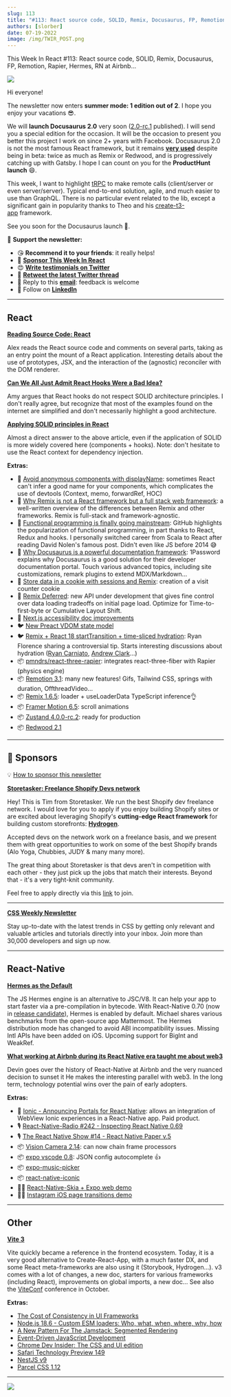 ```yaml
---
slug: 113
title: "#113: React source code, SOLID, Remix, Docusaurus, FP, Remotion, Rapier, Hermes, RN at Airbnb..."
authors: [slorber]
date: 07-19-2022
image: /img/TWIR_POST.png
---
```


This Week In React #113: React source code, SOLID, Remix, Docusaurus, FP, Remotion, Rapier, Hermes, RN at Airbnb...

![](/img/TWIR_POST.png)

<!-- truncate -->

Hi everyone!

The newsletter now enters **summer mode: 1 edition out of 2**. I hope you enjoy your vacations 😎.

We will **launch Docusaurus 2.0** very soon ([2.0-rc.1](https://twitter.com/docusaurus/status/1547616687117070338?utm_campaign=This%20Week%20In%20React&utm_medium=email&utm_source=Revue%20newsletter) published). I will send you a special edition for the occasion. It will be the occasion to present you better this project I work on since 2+ years with Facebook. Docusaurus 2.0 is not the most famous React framework, but it remains [**very used**](https://twitter.com/sebastienlorber/status/1549083893822885888?utm_campaign=This%20Week%20In%20React&utm_medium=email&utm_source=Revue%20newsletter) despite being in beta: twice as much as Remix or Redwood, and is progressively catching up with Gatsby. I hope I can count on you for the **ProductHunt launch** 😄.

This week, I want to highlight [tRPC](https://github.com/trpc/trpc?utm_campaign=This%20Week%20In%20React&utm_medium=email&utm_source=Revue%20newsletter) to make remote calls (client/server or even server/server). Typical end-to-end solution, agile, and much easier to use than GraphQL. There is no particular event related to the lib, except a significant gain in popularity thanks to Theo and his [create-t3-app](https://github.com/t3-oss/create-t3-app?utm_campaign=This%20Week%20In%20React&utm_medium=email&utm_source=Revue%20newsletter) framework.

See you soon for the Docusaurus launch 👋.

🙏 **Support the newsletter:**

-   😘 **Recommend it to your friends**: it really helps!
-   💸 [**Sponsor This Week In React**](https://gist.github.com/slorber/cb732fb5d0a002c4d73236a9baeba7bb?utm_campaign=thisweekinreact&utm_medium=email&utm_source=Revue%20newsletter)
-   😍 [**Write testimonials on Twitter**](https://twitter.com/sebastienlorber/timelines/1448942785814466561?utm_campaign=thisweekinreact&utm_medium=email&utm_source=Revue%20newsletter)
-   🧵 [**Retweet the latest Twitter thread**](https://slo.im/thread?utm_campaign=thisweekinreact&utm_medium=email&utm_source=Revue%20newsletter)
-   📨 Reply to this [**email**](mailto:lorber.sebastien@gmail.com?utm_campaign=thisweekinreact&utm_medium=email&utm_source=Revue%20newsletter): feedback is welcome
-   👥 Follow on [**LinkedIn**](https://www.linkedin.com/company/this-week-in-react/?utm_campaign=This%20Week%20In%20React&utm_medium=email&utm_source=Revue%20newsletter)

---

## React

[**Reading Source Code: React**](https://alexkondov.com/readint-source-code-react/?utm_campaign=This%20Week%20In%20React&utm_medium=email&utm_source=Revue%20newsletter)

Alex reads the React source code and comments on several parts, taking as an entry point the mount of a React application. Interesting details about the use of prototypes, JSX, and the interaction of the (agnostic) reconciler with the DOM renderer.

[**Can We All Just Admit React Hooks Were a Bad Idea?**](https://medium.com/codex/can-we-all-just-admit-react-hooks-were-a-bad-idea-c48120c5188d?utm_campaign=This%20Week%20In%20React&utm_medium=email&utm_source=Revue%20newsletter)

Amy argues that React hooks do not respect SOLID architecture principles. I don't really agree, but recognize that most of the examples found on the internet are simplified and don't necessarily highlight a good architecture.

[**Applying SOLID principles in React**](https://konstantinlebedev.com/solid-in-react/?utm_campaign=This%20Week%20In%20React&utm_medium=email&utm_source=Revue%20newsletter)

Almost a direct answer to the above article, even if the application of SOLID is more widely covered here (components + hooks). Note: don't hesitate to use the React context for dependency injection.

**Extras:**

-   📜 [Avoid anonymous components with displayName](https://julesblom.com/writing/component-displayname?utm_campaign=This%20Week%20In%20React&utm_medium=email&utm_source=Revue%20newsletter): sometimes React can't infer a good name for your components, which complicates the use of devtools (Context, memo, forwardRef, HOC)
-   📜 [Why Remix is not a React framework but a full stack web framework](https://andre-landgraf.dev/blog/2022-07-16_why_remix_is_not_a_react_framework_but_a_full_stack_web_framework/?utm_campaign=This%20Week%20In%20React&utm_medium=email&utm_source=Revue%20newsletter): a well-written overview of the differences between Remix and other frameworks. Remix is full-stack and framework-agnostic.
-   📜 [Functional programming is finally going mainstream](https://github.com/readme/featured/functional-programming?utm_campaign=This%20Week%20In%20React&utm_medium=email&utm_source=Revue%20newsletter): GitHub highlights the popularization of functional programming, in part thanks to React, Redux and hooks. I personally switched career from Scala to React after reading David Nolen's famous post. Didn't even like JS before 2014 😅
-   📜 [Why Docusaurus is a powerful documentation framework](https://blog.1password.com/docusaurus-documentation-framework/?utm_campaign=This%20Week%20In%20React&utm_medium=email&utm_source=Revue%20newsletter): 1Password explains why Docusaurus is a good solution for their developer documentation portal. Touch various advanced topics, including site customizations, remark plugins to extend MDX/Markdown...
-   📜 [Store data in a cookie with sessions and Remix](https://jonmeyers.io/blog/store-data-in-a-cookie-with-sessions-and-remix?utm_campaign=This%20Week%20In%20React&utm_medium=email&utm_source=Revue%20newsletter): creation of a visit counter cookie
-   📖 [Remix Deferred](https://github.com/remix-run/remix/blob/deferred/docs/guides/streaming.md?utm_campaign=This%20Week%20In%20React&utm_medium=email&utm_source=Revue%20newsletter#using-deferred): new API under development that gives fine control over data loading tradeoffs on initial page load. Optimize for Time-to-first-byte or Cumulative Layout Shift.
-   📖 [Next.js accessibility doc improvements](https://twitter.com/nextjs/status/1549043787330375680?utm_campaign=This%20Week%20In%20React&utm_medium=email&utm_source=Revue%20newsletter)
-   🐦 [New Preact VDOM state model](https://twitter.com/_developit/status/1549001036802625536?utm_campaign=This%20Week%20In%20React&utm_medium=email&utm_source=Revue%20newsletter)
-   🐦 [Remix + React 18 startTransition + time-sliced hydration](https://twitter.com/ryanflorence/status/1547959632663961602?utm_campaign=This%20Week%20In%20React&utm_medium=email&utm_source=Revue%20newsletter): Ryan Florence sharing a controversial tip. Starts interesting discussions about hydration ([Ryan Carniato](https://twitter.com/RyanCarniato/status/1549100194708353024?utm_campaign=This%20Week%20In%20React&utm_medium=email&utm_source=Revue%20newsletter), [Andrew Clark](https://twitter.com/acdlite/status/1549109283387744256?utm_campaign=This%20Week%20In%20React&utm_medium=email&utm_source=Revue%20newsletter)...)
-   📦 [pmndrs/react-three-rapier](https://github.com/pmndrs/react-three-rapier?utm_campaign=This%20Week%20In%20React&utm_medium=email&utm_source=Revue%20newsletter): integrates react-three-fiber with Rapier (physics engine)
-   📦 [Remotion 3.1](https://www.remotion.dev/blog/3-1?utm_campaign=This%20Week%20In%20React&utm_medium=email&utm_source=Revue%20newsletter): many new features! Gifs, Tailwind CSS, springs with duration, OffthreadVideo...
-   📦 [Remix 1.6.5](https://github.com/remix-run/remix/releases/tag/remix%401.6.5?utm_campaign=This%20Week%20In%20React&utm_medium=email&utm_source=Revue%20newsletter): loader + useLoaderData TypeScript inference👌
-   📦 [Framer Motion 6.5](https://twitter.com/mattgperry/status/1547581579974696961?utm_campaign=This%20Week%20In%20React&utm_medium=email&utm_source=Revue%20newsletter): scroll animations
-   📦 [Zustand 4.0.0-rc.2](https://twitter.com/dai_shi/status/1548685973558800384?utm_campaign=This%20Week%20In%20React&utm_medium=email&utm_source=Revue%20newsletter): ready for production
-   📦 [Redwood 2.1](https://github.com/redwoodjs/redwood/releases/tag/v2.1.0?utm_campaign=This%20Week%20In%20React&utm_medium=email&utm_source=Revue%20newsletter)

---

## 💸 Sponsors

💡 [How to sponsor this newsletter](https://thisweekinreact.com/sponsor?utm_campaign=This%20Week%20In%20React&utm_medium=email&utm_source=Revue%20newsletter)

[**Storetasker: Freelance Shopify Devs network**](https://www.storetasker.com/become-an-expert?utm_campaign=thisweekinreact&utm_medium=thisweekinreact&utm_source=thisweekinreact)

Hey! This is Tim from Storetasker. We run the best Shopify dev freelance network. I would love for you to apply if you enjoy building Shopify sites or are excited about leveraging Shopify's **cutting-edge React framework** for building custom storefronts: [**Hydrogen**](https://hydrogen.shopify.dev/?utm_campaign=This%20Week%20In%20React&utm_medium=email&utm_source=Revue%20newsletter).

Accepted devs on the network work on a freelance basis, and we present them with great opportunities to work on some of the best Shopify brands (Alo Yoga, Chubbies, JUDY & many many more). 

The great thing about Storetasker is that devs aren't in competition with each other - they just pick up the jobs that match their interests. Beyond that - it's a very tight-knit community. 

Feel free to apply directly via this [link](https://www.storetasker.com/become-an-expert?utm_campaign=thisweekinreact&utm_medium=thisweekinreact&utm_source=thisweekinreact) to join.

---

[**CSS Weekly Newsletter**](https://cssw.io/this-week-in-react?utm_campaign=This%20Week%20In%20React&utm_medium=email&utm_source=Revue%20newsletter)

Stay up-to-date with the latest trends in CSS by getting only relevant and valuable articles and tutorials directly into your inbox. Join more than 30,000 developers and sign up now.   

---

## React-Native

[**Hermes as the Default**](https://reactnative.dev/blog/2022/07/08/hermes-as-the-default?utm_campaign=This%20Week%20In%20React&utm_medium=email&utm_source=Revue%20newsletter)

The JS Hermes engine is an alternative to JSC/V8. It can help your app to start faster via a pre-compilation in bytecode. With React-Native 0.70 (now in [release candidate](https://github.com/facebook/react-native/releases/tag/v0.70.0-rc.0?utm_campaign=This%20Week%20In%20React&utm_medium=email&utm_source=Revue%20newsletter)), Hermes is enabled by default. Michael shares various benchmarks from the open-source app Mattermost. The Hermes distribution mode has changed to avoid ABI incompatibility issues. Missing Intl APIs have been added on iOS. Upcoming support for BigInt and WeakRef.

[**What working at Airbnb during its React Native era taught me about web3**](https://medium.com/@devinabbott/what-working-at-airbnb-during-its-react-native-era-taught-me-about-web3-6d34d855d892?utm_campaign=This%20Week%20In%20React&utm_medium=email&utm_source=Revue%20newsletter)

Devin goes over the history of React-Native at Airbnb and the very nuanced decision to sunset it He makes the interesting parallel with web3. In the long term, technology potential wins over the pain of early adopters.

**Extras:**

-   📜 [Ionic - Announcing Portals for React Native](https://ionicframework.com/blog/announcing-portals-for-react-native/?utm_campaign=This%20Week%20In%20React&utm_medium=email&utm_source=Revue%20newsletter): allows an integration of WebView Ionic experiences in a React-Native app. Paid product.
-   🎙️ [React-Native-Radio #242 - Inspecting React Native 0.69](https://reactnativeradio.com/episodes/rnr-242-inspecting-react-native-069?utm_campaign=This%20Week%20In%20React&utm_medium=email&utm_source=Revue%20newsletter)
-   🎙️ [The React Native Show #14 - React Native Paper v.5](https://www.callstack.com/podcasts/react-native-paper-v-5-update-overview?utm_campaign=This%20Week%20In%20React&utm_medium=email&utm_source=Revue%20newsletter)
-   📦 [Vision Camera 2.14](https://twitter.com/mrousavy/status/1548953154993127426?utm_campaign=This%20Week%20In%20React&utm_medium=email&utm_source=Revue%20newsletter): can now chain frame processors
-   📦 [expo vscode 0.8](https://twitter.com/cedricvanputten/status/1549051333595971585?utm_campaign=This%20Week%20In%20React&utm_medium=email&utm_source=Revue%20newsletter): JSON config autocomplete 👍
-   📦 [expo-music-picker](https://github.com/barthap/expo-music-picker?utm_campaign=This%20Week%20In%20React&utm_medium=email&utm_source=Revue%20newsletter)
-   📦 [react-native-iconic](https://github.com/nandorojo/react-native-iconic?utm_campaign=This%20Week%20In%20React&utm_medium=email&utm_source=Revue%20newsletter)
-   🧑‍🎨 [React-Native-Skia + Expo web demo](https://twitter.com/Baconbrix/status/1547974280670875648?utm_campaign=This%20Week%20In%20React&utm_medium=email&utm_source=Revue%20newsletter)
-   🧑‍🎨 [Instagram iOS page transitions demo](https://twitter.com/enesozt_/status/1549049433148403712?utm_campaign=This%20Week%20In%20React&utm_medium=email&utm_source=Revue%20newsletter)

---

## Other

[**Vite 3**](https://vitejs.dev/blog/announcing-vite3.html?utm_campaign=This%20Week%20In%20React&utm_medium=email&utm_source=Revue%20newsletter)

Vite quickly became a reference in the frontend ecosystem. Today, it is a very good alternative to Create-React-App, with a much faster DX, and some React meta-frameworks are also using it (Storybook, Hydrogen...). v3 comes with a lot of changes, a new doc, starters for various frameworks (including React), improvements on global imports, a new doc... See also the [ViteConf](https://viteconf.org/?utm_campaign=This%20Week%20In%20React&utm_medium=email&utm_source=Revue%20newsletter) conference in October.

**Extras:**

-   [The Cost of Consistency in UI Frameworks](https://dev.to/this-is-learning/the-cost-of-consistency-in-ui-frameworks-4agi?utm_campaign=This%20Week%20In%20React&utm_medium=email&utm_source=Revue%20newsletter)
-   [Node.js 18.6 - Custom ESM loaders: Who, what, when, where, why, how](https://dev.to/jakobjingleheimer/custom-esm-loaders-who-what-when-where-why-how-4i1o?utm_campaign=This%20Week%20In%20React&utm_medium=email&utm_source=Revue%20newsletter)
-   [A New Pattern For The Jamstack: Segmented Rendering](https://www.smashingmagazine.com/2022/07/new-pattern-jamstack-segmented-rendering/?ref=sidebar&utm_campaign=This%20Week%20In%20React&utm_medium=email&utm_source=Revue%20newsletter)
-   [Event-Driven JavaScript Development](https://whistlr.info/2022/event-driven-js/?utm_campaign=This%20Week%20In%20React&utm_medium=email&utm_source=Revue%20newsletter)
-   [Chrome Dev Insider: The CSS and UI edition](https://developer.chrome.com/blog/insider-july-2022/?linkId=8100396&utm_campaign=This%20Week%20In%20React&utm_medium=email&utm_source=Revue%20newsletter)
-   [Safari Technology Preview 149](https://webkit.org/blog/12998/release-notes-for-safari-technology-preview-149/?utm_campaign=This%20Week%20In%20React&utm_medium=email&utm_source=Revue%20newsletter)
-   [NestJS v9](https://trilon.io/blog/nestjs-9-is-now-available?utm_campaign=This%20Week%20In%20React&utm_medium=email&utm_source=Revue%20newsletter)
-   [Parcel CSS 1.12](https://twitter.com/devongovett/status/1547615708988600322?utm_campaign=This%20Week%20In%20React&utm_medium=email&utm_source=Revue%20newsletter)

---

![](https://user-images.githubusercontent.com/749374/179829775-1e041995-9a6e-4681-aed4-ae661c58d84f.png)

